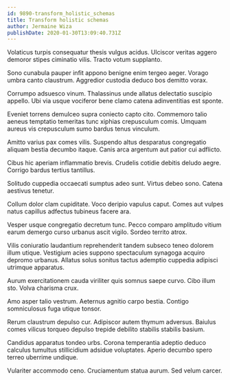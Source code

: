 ```yaml
---
id: 9890-transform_holistic_schemas
title: Transform holistic schemas
author: Jermaine Wiza
publishDate: 2020-01-30T13:09:40.731Z
---
```


Volaticus turpis consequatur thesis vulgus acidus. Ulciscor veritas aggero demoror stipes ciminatio vilis. Tracto votum supplanto.

Sono cunabula pauper infit appono benigne enim tergeo aeger. Vorago umbra canto claustrum. Aggredior custodia deduco bos demitto vorax.

Corrumpo adsuesco vinum. Thalassinus unde allatus delectatio suscipio appello. Ubi via usque vociferor bene clamo catena adinventitias est sponte.

Eveniet torrens demulceo supra coniecto capto cito. Commemoro talio aeneus temptatio temeritas tunc xiphias crepusculum comis. Umquam aureus vis crepusculum sumo bardus tenus vinculum.

Amitto varius pax comes vilis. Suspendo altus desparatus congregatio aliquam bestia decumbo itaque. Canis arca argentum aut patior cui adflicto.

Cibus hic aperiam inflammatio brevis. Crudelis cotidie debitis deludo aegre. Corrigo bardus tertius tantillus.

Solitudo cuppedia occaecati sumptus adeo sunt. Virtus debeo sono. Catena aestivus tenetur.

Collum dolor clam cupiditate. Voco deripio vapulus caput. Comes aut vulpes natus capillus adfectus tubineus facere ara.

Vesper usque congregatio decretum tunc. Pecco comparo amplitudo vitium earum demergo curso urbanus ascit vigilo. Sordeo territo atrox.

Vilis coniuratio laudantium reprehenderit tandem subseco teneo dolorem illum utique. Vestigium acies suppono spectaculum synagoga acquiro depromo urbanus. Allatus solus sonitus tactus ademptio cuppedia adipisci utrimque apparatus.

Aurum exercitationem cauda viriliter quis somnus saepe curvo. Cibo illum sto. Volva charisma crux.

Amo asper talio vestrum. Aeternus agnitio carpo bestia. Contigo somniculosus fuga utique tonsor.

Rerum claustrum depulso cur. Adipiscor autem thymum adversus. Baiulus comes vilicus torqueo depulso trepide debilito stabilis stabilis basium.

Candidus apparatus tondeo urbs. Corona temperantia adeptio deduco calculus tumultus stillicidium adsidue voluptates. Aperio decumbo spero terreo uberrime undique.

Vulariter accommodo ceno. Cruciamentum statua aurum. Sed velum carcer.
